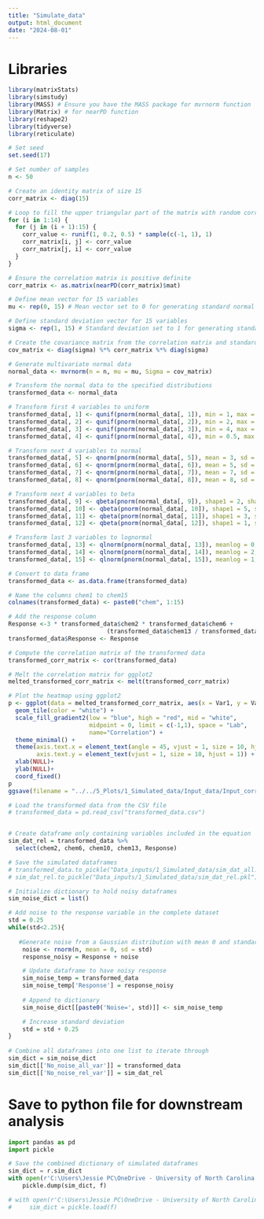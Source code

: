 ```yaml
---
title: "Simulate_data"
output: html_document
date: "2024-08-01"
---
```


# Libraries
```r
library(matrixStats)
library(simstudy)
library(MASS) # Ensure you have the MASS package for mvrnorm function
library(Matrix) # for nearPD function
library(reshape2)
library(tidyverse)
library(reticulate)
```

```r
# Set seed
set.seed(17)

# Set number of samples
n <- 50

# Create an identity matrix of size 15
corr_matrix <- diag(15)

# Loop to fill the upper triangular part of the matrix with random correlations
for (i in 1:14) {
  for (j in (i + 1):15) {
    corr_value <- runif(1, 0.2, 0.5) * sample(c(-1, 1), 1)
    corr_matrix[i, j] <- corr_value
    corr_matrix[j, i] <- corr_value
  }
}

# Ensure the correlation matrix is positive definite
corr_matrix <- as.matrix(nearPD(corr_matrix)$mat)

# Define mean vector for 15 variables
mu <- rep(0, 15) # Mean vector set to 0 for generating standard normal data

# Define standard deviation vector for 15 variables
sigma <- rep(1, 15) # Standard deviation set to 1 for generating standard normal data

# Create the covariance matrix from the correlation matrix and standard deviations
cov_matrix <- diag(sigma) %*% corr_matrix %*% diag(sigma)

# Generate multivariate normal data
normal_data <- mvrnorm(n = n, mu = mu, Sigma = cov_matrix)

# Transform the normal data to the specified distributions
transformed_data <- normal_data

# Transform first 4 variables to uniform
transformed_data[, 1] <- qunif(pnorm(normal_data[, 1]), min = 1, max = 10)
transformed_data[, 2] <- qunif(pnorm(normal_data[, 2]), min = 2, max = 5)
transformed_data[, 3] <- qunif(pnorm(normal_data[, 3]), min = 4, max = 12)
transformed_data[, 4] <- qunif(pnorm(normal_data[, 4]), min = 0.5, max = 8)

# Transform next 4 variables to normal
transformed_data[, 5] <- qnorm(pnorm(normal_data[, 5]), mean = 3, sd = 1)
transformed_data[, 6] <- qnorm(pnorm(normal_data[, 6]), mean = 5, sd = 1.5)
transformed_data[, 7] <- qnorm(pnorm(normal_data[, 7]), mean = 7, sd = 2)
transformed_data[, 8] <- qnorm(pnorm(normal_data[, 8]), mean = 8, sd = 2)

# Transform next 4 variables to beta
transformed_data[, 9] <- qbeta(pnorm(normal_data[, 9]), shape1 = 2, shape2 = 5)
transformed_data[, 10] <- qbeta(pnorm(normal_data[, 10]), shape1 = 5, shape2 = 1)
transformed_data[, 11] <- qbeta(pnorm(normal_data[, 11]), shape1 = 3, shape2 = 6)
transformed_data[, 12] <- qbeta(pnorm(normal_data[, 12]), shape1 = 1, shape2 = 2)

# Transform last 3 variables to lognormal
transformed_data[, 13] <- qlnorm(pnorm(normal_data[, 13]), meanlog = 0, sdlog = 1)
transformed_data[, 14] <- qlnorm(pnorm(normal_data[, 14]), meanlog = 2, sdlog = 1)
transformed_data[, 15] <- qlnorm(pnorm(normal_data[, 15]), meanlog = 1, sdlog = 0.5)

# Convert to data frame
transformed_data <- as.data.frame(transformed_data)

# Name the columns chem1 to chem15
colnames(transformed_data) <- paste0("chem", 1:15)

# Add the response column
Response <-3 * transformed_data$chem2 * transformed_data$chem6 + 
                            (transformed_data$chem13 / transformed_data$chem10)
transformed_data$Response <- Response

# Compute the correlation matrix of the transformed data
transformed_corr_matrix <- cor(transformed_data)

# Melt the correlation matrix for ggplot2
melted_transformed_corr_matrix <- melt(transformed_corr_matrix)

# Plot the heatmap using ggplot2
p <- ggplot(data = melted_transformed_corr_matrix, aes(x = Var1, y = Var2, fill = value)) +
  geom_tile(color = "white") +
  scale_fill_gradient2(low = "blue", high = "red", mid = "white", 
                       midpoint = 0, limit = c(-1,1), space = "Lab", 
                       name="Correlation") +
  theme_minimal() + 
  theme(axis.text.x = element_text(angle = 45, vjust = 1, size = 10, hjust = 1),
        axis.text.y = element_text(vjust = 1, size = 10, hjust = 1)) +
  xlab(NULL)+
  ylab(NULL)+
  coord_fixed()
p
ggsave(filename = "../../5_Plots/1_Simulated_data/Input_data/Input_correlations.png", plot = p)

# Load the transformed data from the CSV file
# transformed_data = pd.read_csv("transformed_data.csv")


# Create dataframe only containing variables included in the equation
sim_dat_rel = transformed_data %>%
  select(chem2, chem6, chem10, chem13, Response)

# Save the simulated dataframes
# transformed_data.to_pickle("Data_inputs/1_Simulated_data/sim_dat_all.pkl")
# sim_dat_rel.to_pickle("Data_inputs/1_Simulated_data/sim_dat_rel.pkl")

# Initialize dictionary to hold noisy dataframes
sim_noise_dict = list()

# Add noise to the response variable in the complete dataset
std = 0.25
while(std<2.25){
  
   #Generate noise from a Gaussian distribution with mean 0 and standard deviation i+1
    noise <- rnorm(n, mean = 0, sd = std)
    response_noisy = Response + noise

    # Update dataframe to have noisy response
    sim_noise_temp = transformed_data
    sim_noise_temp['Response'] = response_noisy
    
    # Append to dictionary
    sim_noise_dict[[paste0('Noise=', std)]] <- sim_noise_temp

    # Increase standard deviation 
    std = std + 0.25
}
    
# Combine all dataframes into one list to iterate through
sim_dict = sim_noise_dict
sim_dict[['No_noise_all_var']] = transformed_data
sim_dict[['No_noise_rel_var']] = sim_dat_rel
```

# Save to python file for downstream analysis
```python
import pandas as pd
import pickle

# Save the combined dictionary of simulated dataframes
sim_dict = r.sim_dict
with open(r'C:\Users\Jessie PC\OneDrive - University of North Carolina at Chapel Hill\Symbolic_regression_github\NIH_Cloud_NOSI\3_Data_intermediates\1_Simulated_data\sim_dict.pkl', 'wb') as f:
    pickle.dump(sim_dict, f)

# with open(r'C:\Users\Jessie PC\OneDrive - University of North Carolina at Chapel Hill\Symbolic_regression_github\NIH_Cloud_NOSI\Data_inputs\1_Simulated_data\sim_dict.pkl', 'rb') as f:
#     sim_dict = pickle.load(f)    


```




